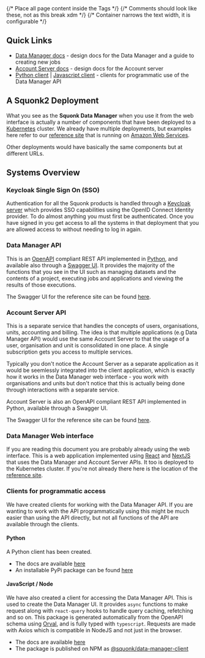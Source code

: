 
<Head>
  <title>Data Manager Developer Documentation</title>
</Head>

<Layout>
{/* Place all page content inside the <Layout /> Tags */}
{/* Comments should look like these, not <!-- --> as this break xdm */}
{/* Container narrows the text width, it is configurable */}
<Container>

<DocsNav />

## Quick Links

* [Data Manager docs](https://informaticsmatters.gitlab.io/mini-apps-data-tier/) - design docs for the Data Manager and
  a guide to creating new jobs
* [Account Server docs](https://informaticsmatters.gitlab.io/account-server/) - design docs for the Account server
* [Python client](https://squonk2-python-client.readthedocs.io/en/stable) |
  [Javascript client](https://informaticsmatters.github.io/data-manager-npm-client/) -
  clients for programmatic use of the Data Manager API

## A Squonk2 Deployment

What you see as the **Squonk Data Manager** when you use it from the web interface is actually a number of components that
have been deployed to a [Kubernetes](https://kubernetes.io/) cluster.
We already have multiple deployments, but examples here refer to our
[reference site](https://squonk.it/data-manager-ui) that is running on [Amazon Web Services](https://aws.amazon.com/).

Other deployments would have basically the same components but at different URLs.

## Systems Overview

### Keycloak Single Sign On (SSO)

Authentication for all the Squonk products is handled through a [Keycloak server](https://www.keycloak.org/) which
provides SSO capabilities using the OpenID Connect Identity provider. To do almost anything you must first be authenticated.
Once you have signed in you get access to all the systems in that deployment that you are allowed access to without
needing to log in again.

### Data Manager API

This is an [OpenAPI](https://www.openapis.org/) compliant REST API implemented in [Python](https://www.python.org/),
and available also through a [Swagger UI](https://swagger.io/tools/swagger-ui/). It provides the majority of the functions
that you see in the UI such as managing datasets and the contents of a project, executing jobs and applications and
viewing the results of those executions.

The Swagger UI for the reference site can be found [here](https://squonk.it/data-manager-api/api/).

### Account Server API

This is a separate service that handles the concepts of users, organisations, units, accounting and billing.
The idea is that multiple applications (e.g Data Manager API) would use the same Account Server to that the usage of
a user, organisation and unit is consolidated in one place. A single subscription gets you access to multiple services.

Typically you don't notice the Account Server as a separate application as it would be seemlessly integrated into the
client application, which is exactly how it works in the Data Manager web interface - you work with organisations and
units but don't notice that this is actually being done through interactions with a separate service.

Account Server is also an OpenAPI compliant REST API implemented in Python, available through a Swagger UI.

The Swagger UI for the reference site can be found [here](https://squonk.it/account-server-api/api/).


### Data Manager Web interface

If you are reading this document you are probably already using the web interface. This is a web application implemented
using [React](https://reactjs.org/) and [NextJS](https://nextjs.org/) that uses the Data Manager and Account Server APIs.
It too is deployed to the Kubernetes cluster. If you're not already there here is the location of the
[reference site](https://squonk.it/data-manager-ui).

### Clients for programmatic access

We have created clients for working with the Data Manager API. If you are wanting to work with the API programmatically
using this might be much easier than using the API directly, but not all functions of the API are available through the clients.

#### Python

A Python client has been created.

* The docs are available [here](https://squonk2-python-client.readthedocs.io/en/stable)
* An installable PyPi package can be found [here](https://pypi.org/project/im-squonk2-client/)


#### JavaScript / Node

We have also created a client for accessing the Data Manager API. This is used to create the Data Manager UI.
It provides `async` functions to make request along with `react-query` hooks to handle query caching, refetching and so on.
This package is generated automatically from the OpenAPI schema using [Orval](https://orval.dev/),
and is fully typed with `typescript`.
Requests are made with Axios which is compatible in NodeJS and not just in the browser.
  
* The docs are available [here](https://informaticsmatters.github.io/data-manager-npm-client/)
* The package is published on NPM as [@squonk/data-manager-client](https://www.npmjs.com/package/@squonk/data-manager-client)

</Container>
</Layout>
